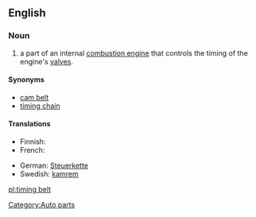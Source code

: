 ==English==
{{wikipedia}}
===Noun===
{{en-noun}}

#a part of an internal [[combustion engine]] that controls the timing of the engine's [[valve]]s.

====Synonyms====
*[[cam belt]]
*[[timing chain]]

====Translations====
{{trans-top|a part of an internal combustion engine}}
* Finnish: {{t-|fi|jakohihna}}
* French: {{t|fr|courroie de distribution|f}}
{{trans-mid}}
* German: [[Steuerkette]]
* Swedish: [[kamrem]]
{{trans-bottom}}

[[Category:Auto parts]]

[[pl:timing belt]]